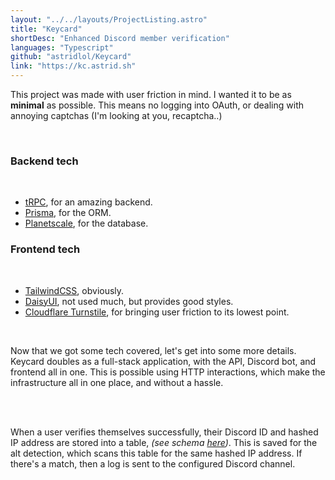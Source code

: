 ```yaml
---
layout: "../../layouts/ProjectListing.astro"
title: "Keycard"
shortDesc: "Enhanced Discord member verification"
languages: "Typescript"
github: "astridlol/Keycard"
link: "https://kc.astrid.sh"
---
```


This project was made with user friction in mind. I wanted it to be as **minimal** as possible. This means no logging into OAuth, or dealing with annoying captchas (I'm looking at you, recaptcha..)

<br />

### Backend tech

<br />

- [tRPC](https://trpc.io/), for an amazing backend.
- [Prisma](https://prisma.io/), for the ORM.
- [Planetscale](https://planetscale.com/), for the database.

### Frontend tech

<br />

- [TailwindCSS](https://tailwindcss.com/), obviously.
- [DaisyUI](https://daisyui.com/), not used much, but provides good styles.
- [Cloudflare Turnstile](https://www.cloudflare.com/products/turnstile/), for bringing user friction to its lowest point.

<br />

Now that we got some tech covered, let's get into some more details. Keycard doubles as a full-stack application, with the API, Discord bot, and frontend all in one. This is possible using HTTP interactions, which make the infrastructure all in one place, and without a hassle.

<br />
<br />

When a user verifies themselves successfully, their Discord ID and hashed IP address are stored into a table, _(see schema [here](https://github.com/astridlol/Keycard/blob/main/prisma/schema.prisma#L34))_. This is saved for the alt detection, which scans this table for the same hashed IP address. If there's a match, then a log is sent to the configured Discord channel.
